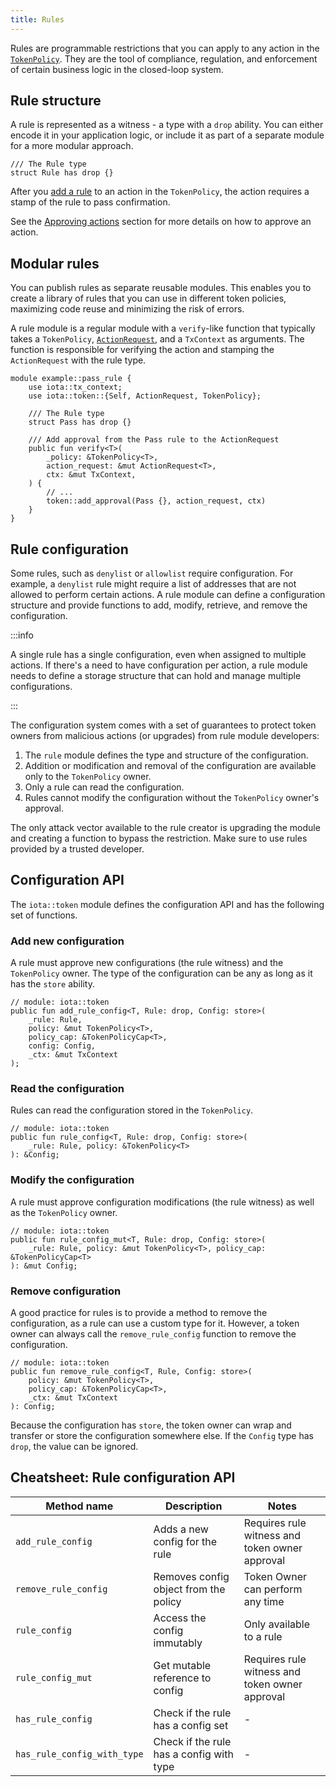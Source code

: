 ```yaml
---
title: Rules
---
```


Rules are programmable restrictions that you can apply to any action in the [`TokenPolicy`](token-policy.mdx). They are the tool of compliance, regulation, and enforcement of certain business logic in the closed-loop system.

## Rule structure

A rule is represented as a witness - a type with a `drop` ability. You can either encode it in your application logic, or include it as part of a separate module for a more modular approach.

```move
/// The Rule type
struct Rule has drop {}
```

After you [add a rule](token-policy.mdx#adding-rules) to an action in the `TokenPolicy`, the action requires a stamp of the rule to pass confirmation.

See the [Approving actions](action-request.mdx#approving-actions) section for more details on how to approve an action.

## Modular rules

You can publish rules as separate reusable modules. This enables you to create a library of rules that you can use in different token policies, maximizing code reuse and minimizing the risk of errors.

A rule module is a regular module with a `verify`-like function that typically takes a `TokenPolicy`, [`ActionRequest`](action-request.mdx), and a `TxContext` as arguments. The function is responsible for verifying the action and stamping the `ActionRequest` with the rule type.

```move
module example::pass_rule {
    use iota::tx_context;
    use iota::token::{Self, ActionRequest, TokenPolicy};

    /// The Rule type
    struct Pass has drop {}

    /// Add approval from the Pass rule to the ActionRequest
    public fun verify<T>(
        _policy: &TokenPolicy<T>,
        action_request: &mut ActionRequest<T>,
        ctx: &mut TxContext,
    ) {
        // ...
        token::add_approval(Pass {}, action_request, ctx)
    }
}
```

## Rule configuration

Some rules, such as `denylist` or `allowlist` require configuration. For example, a `denylist` rule might require a list of addresses that are not allowed to perform certain actions. A rule module can define a configuration structure and provide functions to add, modify, retrieve, and remove the configuration.

:::info

A single rule has a single configuration, even when assigned to multiple actions. If there's a need to have configuration per action, a rule module needs to define a storage structure that can hold and manage multiple configurations.

:::

The configuration system comes with a set of guarantees to protect token owners from malicious actions (or upgrades) from rule module developers:

1. The `rule` module defines the type and structure of the configuration.
2. Addition or modification and removal of the configuration are available only to the `TokenPolicy` owner.
3. Only a rule can read the configuration.
4. Rules cannot modify the configuration without the `TokenPolicy` owner's approval.

The only attack vector available to the rule creator is upgrading the module and creating a function to bypass the restriction. Make sure to use rules provided by a trusted developer.

## Configuration API

The `iota::token` module defines the configuration API and has the following set of functions.

### Add new configuration

A rule must approve new configurations (the rule witness) and the `TokenPolicy` owner. The type of the configuration can be any as long as it has the `store` ability.

```move
// module: iota::token
public fun add_rule_config<T, Rule: drop, Config: store>(
    _rule: Rule,
    policy: &mut TokenPolicy<T>,
    policy_cap: &TokenPolicyCap<T>,
    config: Config,
    _ctx: &mut TxContext
);
```

### Read the configuration

Rules can read the configuration stored in the `TokenPolicy`.

```move
// module: iota::token
public fun rule_config<T, Rule: drop, Config: store>(
    _rule: Rule, policy: &TokenPolicy<T>
): &Config;
```

### Modify the configuration

A rule must approve configuration modifications (the rule witness) as well as the `TokenPolicy` owner.

```move
// module: iota::token
public fun rule_config_mut<T, Rule: drop, Config: store>(
    _rule: Rule, policy: &mut TokenPolicy<T>, policy_cap: &TokenPolicyCap<T>
): &mut Config;
```

### Remove configuration

A good practice for rules is to provide a method to remove the configuration, as a rule can use a custom type for it. However, a token owner can always call the `remove_rule_config` function to remove the configuration.

```move
// module: iota::token
public fun remove_rule_config<T, Rule, Config: store>(
    policy: &mut TokenPolicy<T>,
    policy_cap: &TokenPolicyCap<T>,
    _ctx: &mut TxContext
): Config;
```

Because the configuration has `store`, the token owner can wrap and transfer or store the configuration somewhere else. If the `Config` type has `drop`, the value can be ignored.

## Cheatsheet: Rule configuration API

| Method name                 | Description                              | Notes                                          |
|-----------------------------|------------------------------------------|------------------------------------------------|
| `add_rule_config`           | Adds a new config for the rule           | Requires rule witness and token owner approval |
| `remove_rule_config`        | Removes config object from the policy    | Token Owner can perform any time           |
| `rule_config`               | Access the config immutably              | Only available to a rule                       |
| `rule_config_mut`           | Get mutable reference to config          | Requires rule witness and token owner approval |
| `has_rule_config`           | Check if the rule has a config set       | -                                              |
| `has_rule_config_with_type` | Check if the rule has a config with type | -                                              |
